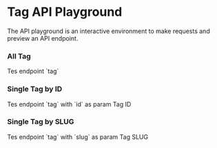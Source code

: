 
# Tag API Playground

The API playground is an interactive environment to make requests and preview an API endpoint.

### All Tag

<ApiPlayground method='GET' endpoint='tag'>
  Tes endpoint `tag`
</ApiPlayground>

### Single Tag by ID

<ApiPlayground method='GET' endpoint='tag' param={true} paramName='id'>
  Tes endpoint `tag` with `id` as param
  <Param name='id' type='number'>
    Tag ID
  </Param>
</ApiPlayground>

### Single Tag by SLUG

<ApiPlayground method='GET' endpoint='tag' param={true} paramName='slug'>
  Tes endpoint `tag` with `slug` as param
  <Param name='slug' type='string'>
    Tag SLUG
  </Param>
</ApiPlayground>
